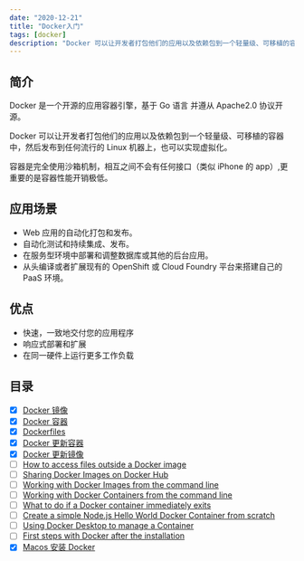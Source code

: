 ```yaml
---
date: "2020-12-21"
title: "Docker入门"
tags: [docker]
description: "Docker 可以让开发者打包他们的应用以及依赖包到一个轻量级、可移植的容器中，然后发布到任何流行的 Linux 机器上，也可以实现虚拟化。"
---
```


## 简介

Docker 是一个开源的应用容器引擎，基于 Go 语言 并遵从 Apache2.0 协议开源。

Docker 可以让开发者打包他们的应用以及依赖包到一个轻量级、可移植的容器中，然后发布到任何流行的 Linux 机器上，也可以实现虚拟化。

容器是完全使用沙箱机制，相互之间不会有任何接口（类似 iPhone 的 app）,更重要的是容器性能开销极低。

## 应用场景

-   Web 应用的自动化打包和发布。
-   自动化测试和持续集成、发布。
-   在服务型环境中部署和调整数据库或其他的后台应用。
-   从头编译或者扩展现有的 OpenShift 或 Cloud Foundry 平台来搭建自己的 PaaS 环境。

## 优点

-   快速，一致地交付您的应用程序
-   响应式部署和扩展
-   在同一硬件上运行更多工作负载

## 目录

-   [x] [Docker 镜像](./Docker镜像)
-   [x] [Docker 容器](./Docker容器)
-   [x] [Dockerfiles](./Dockerfiles)
-   [x] [Docker 更新容器](./Docker更新容器)
-   [x] [Docker 更新镜像](./Docker更新镜像)
-   [ ] [How to access files outside a Docker image]()
-   [ ] [Sharing Docker Images on Docker Hub]()
-   [ ] [Working with Docker Images from the command line]()
-   [ ] [Working with Docker Containers from the command line]()
-   [ ] [What to do if a Docker container immediately exits]()
-   [ ] [Create a simple Node.js Hello World Docker Container from scratch]()
-   [ ] [Using Docker Desktop to manage a Container]()
-   [ ] [First steps with Docker after the installation]()
-   [x] [Macos 安装 Docker](./Macos安装Docker)
